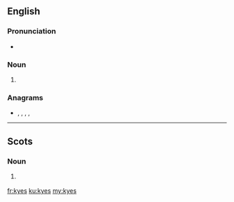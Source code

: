 ==English==

===Pronunciation===
* {{rhymes|aɪz|lang=en}}

===Noun===
{{head|en|noun plural form}}

# {{plural of|kye|lang=en}}

===Anagrams===
* {{l|en|esky}}, {{l|en|Keys}}, {{l|en|keys}}, {{l|en|Skye}}, {{l|en|syke}}

----

==Scots==

===Noun===
{{head|sco|noun plural form}}

# {{lb|sco|South Scots}} {{plural of|kye|lang=sco}}

[[fr:kyes]]
[[ku:kyes]]
[[my:kyes]]
